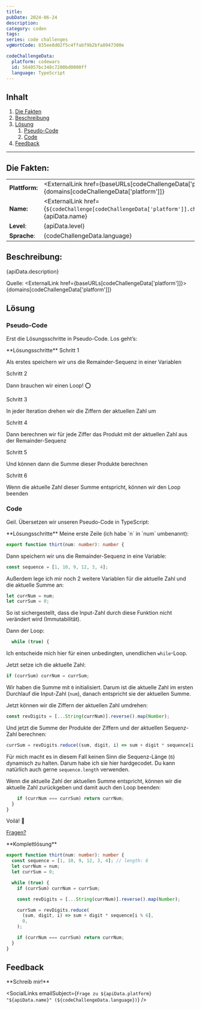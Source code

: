 ---
title:
pubDate: 2024-06-24
description:
category: coden
tags:
series: code challenges
vgWortCode: 835ee8d02f5c4ffabf9b2bfa8947300e

codeChallengeData:
  platform: codewars
  id: 564057bc348c7200bd0000ff
  language: TypeScript
---

## Inhalt

1. [Die Fakten](#)
1. [Beschreibung](#)
1. [Lösung](#)
   1. [Pseudo-Code](#)
   1. [Code](#)
1. [Feedback](#)

---

## Die Fakten:

|                |                                                                                                                                            |
| -------------- | ------------------------------------------------------------------------------------------------------------------------------------------ |
| **Plattform:** | <ExternalLink href={baseURLs[codeChallengeData['platform']]}>{domains[codeChallengeData['platform']]}</ExternalLink>                       |
| **Name:**      | <ExternalLink href={`${codeChallenge[codeChallengeData['platform']].challenge.url}/${codeChallengeData.id}`}>{apiData.name}</ExternalLink> |
| **Level**:     | {apiData.level}                                                                                                                            |
| **Sprache**:   | {codeChallengeData.language}                                                                                                               |

## Beschreibung:

<FetchedMarkdown>{apiData.description}</FetchedMarkdown>

Quelle: <ExternalLink href={baseURLs[codeChallengeData['platform']]}>{domains[codeChallengeData['platform']]}</ExternalLink>

## Lösung

### Pseudo-Code

Erst die Lösungsschritte in Pseudo-Code. Los geht’s:

<Accordion>
**Lösungsschritte**

<Accordion>
Schritt 1

Als erstes speichern wir uns die Remainder-Sequenz in einer Variablen

</Accordion>
<Accordion>
Schritt 2

Dann brauchen wir einen Loop! ⭕

</Accordion>
<Accordion>
Schritt 3

In jeder Iteration drehen wir die Ziffern der aktuellen Zahl um

</Accordion>
<Accordion>
Schritt 4

Dann berechnen wir für jede Ziffer das Produkt mit der aktuellen Zahl aus der Remainder-Sequenz

</Accordion>
<Accordion>
Schritt 5

Und können dann die Summe dieser Produkte berechnen

</Accordion>
<Accordion>
Schritt 6

Wenn die aktuelle Zahl dieser Summe entspricht, können wir den Loop beenden

</Accordion>

</Accordion>

### Code

Geil. Übersetzen wir unseren Pseudo-Code in TypeScript:

<Accordion>
**Lösungsschritte**

<Accordion>
Meine erste Zeile (ich habe `n` in `num` umbenannt):

```ts
export function thirt(num: number): number {
```

</Accordion>
<Accordion>
Dann speichern wir uns die Remainder-Sequenz in eine Variable:

```ts
const sequence = [1, 10, 9, 12, 3, 4];
```

</Accordion>
<Accordion>
Außerdem lege ich mir noch 2 weitere Variablen für die aktuelle Zahl und die aktuelle Summe an:

```ts
let currNum = num;
let currSum = 0;
```

So ist sichergestellt, dass die Input-Zahl durch diese Funktion nicht verändert wird (Immutabilität).

</Accordion>
<Accordion>
Dann der Loop:

```ts
  while (true) {
```

Ich entscheide mich hier für einen unbedingten, unendlichen `while`-Loop.

</Accordion>
<Accordion>
Jetzt setze ich die aktuelle Zahl:

```ts
if (currSum) currNum = currSum;
```

Wir haben die Summe mit `0` initialisiert. Darum ist die aktuelle Zahl im ersten Durchlauf die Input-Zahl (`num`), danach entspricht sie der aktuellen Summe.

</Accordion>
<Accordion>
Jetzt können wir die Ziffern der aktuellen Zahl umdrehen:

```ts
const revDigits = [...String(currNum)].reverse().map(Number);
```

</Accordion>
<Accordion>
Und jetzt die Summe der Produkte der Ziffern und der aktuellen Sequenz-Zahl berechnen:

```ts
currSum = revDigits.reduce((sum, digit, i) => sum + digit * sequence[i % 6], 0);
```

Für mich macht es in diesem Fall keinen Sinn die Sequenz-Länge (`6`) dynamisch zu halten. Darum habe ich sie hier hardgecodet. Du kann natürlich auch gerne `sequence.length` verwenden.

</Accordion>
<Accordion>
Wenn die aktuelle Zahl der aktuellen Summe entspricht, können wir die aktuelle Zahl zurückgeben und damit auch den Loop beenden:

```ts
    if (currNum === currSum) return currNum;
  }
}
```

Voilá! 💪

[Fragen?](#feedback)

</Accordion>
</Accordion>

<Accordion>
**Komplettlösung**

```ts
export function thirt(num: number): number {
  const sequence = [1, 10, 9, 12, 3, 4]; // length: 6
  let currNum = num;
  let currSum = 0;

  while (true) {
    if (currSum) currNum = currSum;

    const revDigits = [...String(currNum)].reverse().map(Number);

    currSum = revDigits.reduce(
      (sum, digit, i) => sum + digit * sequence[i % 6],
      0,
    );

    if (currNum === currSum) return currNum;
  }
}
```

</Accordion>

## Feedback

<Accordion>
**Schreib mir!**

<SocialLinks
  emailSubject={`Frage zu ${apiData.platform} "${apiData.name}" (${codeChallengeData.language})`}
/>

</Accordion>
